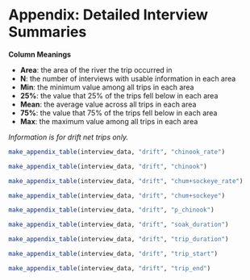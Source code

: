 
\clearpage
\setcounter{page}{1}
\setcounter{figure}{0}
\setcounter{table}{0}
\renewcommand\thepage{A\arabic{page}}
\renewcommand\thefigure{A\arabic{figure}}
\renewcommand\thetable{A\arabic{table}}

# Appendix: Detailed Interview Summaries {-}

**Column Meanings**

* **Area**: the area of the river the trip occurred in
* **N**: the number of interviews with usable information in each area
* **Min**: the minimum value among all trips in each area
* **25%**: the value that 25% of the trips fell below in each area
* **Mean**: the average value across all trips in each area
* **75%**: the value that 75% of the trips fell below in each area
* **Max**: the maximum value among all trips in each area

_Information is for drift net trips only._

```r
make_appendix_table(interview_data, "drift", "chinook_rate")
```

```r
make_appendix_table(interview_data, "drift", "chinook")
```

```r
make_appendix_table(interview_data, "drift", "chum+sockeye_rate")
```

```r
make_appendix_table(interview_data, "drift", "chum+sockeye")
```

```r
make_appendix_table(interview_data, "drift", "p_chinook")
```

```r
make_appendix_table(interview_data, "drift", "soak_duration")
```

```r
make_appendix_table(interview_data, "drift", "trip_duration")
```

```r
make_appendix_table(interview_data, "drift", "trip_start")
```

```r
make_appendix_table(interview_data, "drift", "trip_end")
```
